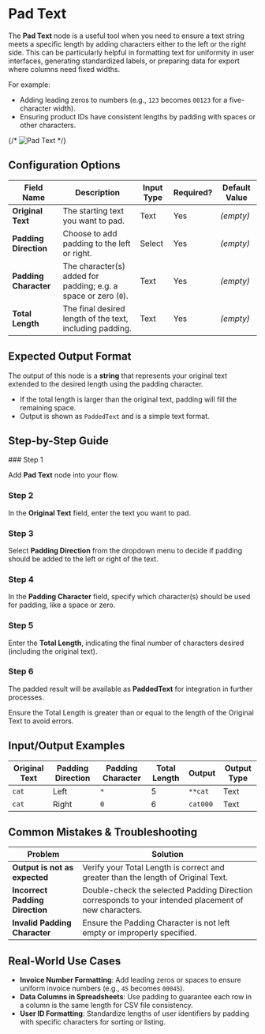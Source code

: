 
# Pad Text

The **Pad Text** node is a useful tool when you need to ensure a text string meets a specific length by adding characters either to the left or the right side. This can be particularly helpful in formatting text for uniformity in user interfaces, generating standardized labels, or preparing data for export where columns need fixed widths.

For example:

- Adding leading zeros to numbers (e.g., `123` becomes `00123` for a five-character width).
- Ensuring product IDs have consistent lengths by padding with spaces or other characters.

{/* ![Pad Text](./pad-text.png) */}

## Configuration Options

| Field Name            | Description                                                     | Input Type | Required? | Default Value |
| --------------------- | --------------------------------------------------------------- | ---------- | --------- | ------------- |
| **Original Text**     | The starting text you want to pad.                              | Text       | Yes       | _(empty)_     |
| **Padding Direction** | Choose to add padding to the left or right.                     | Select     | Yes       | _(empty)_     |
| **Padding Character** | The character(s) added for padding; e.g. a space or zero (`0`). | Text       | Yes       | _(empty)_     |
| **Total Length**      | The final desired length of the text, including padding.        | Text       | Yes       | _(empty)_     |

## Expected Output Format

The output of this node is a **string** that represents your original text extended to the desired length using the padding character.

- If the total length is larger than the original text, padding will fill the remaining space.
- Output is shown as `PaddedText` and is a simple text format.

## Step-by-Step Guide

<Steps>
### Step 1

Add **Pad Text** node into your flow.

### Step 2

In the **Original Text** field, enter the text you want to pad.

### Step 3

Select **Padding Direction** from the dropdown menu to decide if padding should be added to the left or right of the text.

### Step 4

In the **Padding Character** field, specify which character(s) should be used for padding, like a space or zero.

### Step 5

Enter the **Total Length**, indicating the final number of characters desired (including the original text).

### Step 6

The padded result will be available as **PaddedText** for integration in further processes.

</Steps>

<Callout type="warning" title="Important Note">
  Ensure the Total Length is greater than or equal to the length of the Original
  Text to avoid errors.
</Callout>

## Input/Output Examples

| Original Text | Padding Direction | Padding Character | Total Length | Output   | Output Type |
| ------------- | ----------------- | ----------------- | ------------ | -------- | ----------- |
| `cat`         | Left              | `*`               | 5            | `**cat`  | Text        |
| `cat`         | Right             | `0`               | 6            | `cat000` | Text        |

## Common Mistakes & Troubleshooting

| Problem                         | Solution                                                                                              |
| ------------------------------- | ----------------------------------------------------------------------------------------------------- |
| **Output is not as expected**   | Verify your Total Length is correct and greater than the length of Original Text.                     |
| **Incorrect Padding Direction** | Double-check the selected Padding Direction corresponds to your intended placement of new characters. |
| **Invalid Padding Character**   | Ensure the Padding Character is not left empty or improperly specified.                               |

## Real-World Use Cases

- **Invoice Number Formatting**: Add leading zeros or spaces to ensure uniform invoice numbers (e.g., `45` becomes `00045`).
- **Data Columns in Spreadsheets**: Use padding to guarantee each row in a column is the same length for CSV file consistency.
- **User ID Formatting**: Standardize lengths of user identifiers by padding with specific characters for sorting or listing.
